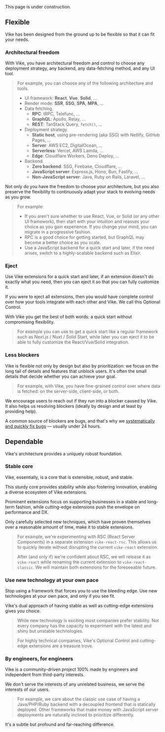 
<Link href="#flexible" /><br/>
<Link href="#dependable" /><br/>

<Construction>This page is under construction.</Construction>


## Flexible

Vike has been designed from the ground up to be flexible so that it can fit your needs.

### Architectural freedom

With Vike, you have architectural freedom and control to choose any deployment strategy, any backend, any data-fetching method, and any UI tool.

> For example, you can choose any of the following architecture and tools.
> - UI framework: **React**, **Vue**, **Solid**, ...
> - Render mode: **SSR**, **SSG**, **SPA**, **MPA**, ...
> - Data fetching.
>   - **RPC**: tRPC, Telefunc, ...
>   - **GraphQL**: Apollo, Relay, ...
>   - **REST**: TanStack Query, `fetch()`, ...
> - Deployment strategy.
>   - **Static host**, using pre-rendering (aka SSG) with Netlify, GitHub Pages, ...
>   - **Server**: AWS EC2, DigitalOcean, ...
>   - **Serverless**: Vercel, AWS Lamda, ...
>   - **Edge**: Cloudflare Workers, Deno Deploy, ...
> - Backend.
>   - **Zero backend**: SSG, Firebase, Cloudflare, ...
>   - **JavaScript server**: Express.js, Hono, Bun, Fastify, ...
>   - **Non-JavaScript server**: Java, Ruby on Rails, Laravel, ...

Not only do you have the freedom to choose your architecture, but you also preserve the flexibility to continuously adapt your stack to evolving needs as you grow.

> For example:
> - If you aren't sure whether to use React, Vue, or Solid (or any other UI framework), then start with your intuition and reasses your choice as you gain experience. If you change your mind, you can migrate <Link href="/config#powerful:~:text=different%20rendering%20strategies%20for%20the%20same%20app">in a progressive fashion</Link>.
> - RPC is a good choice for getting started, but GraphQL may become a better choice as you scale.
> - Use a JavaScript backend for a quick start and later, if the need arises, switch to a highly-scalable backend such as Elixir.

### Eject

Use <Link href="/extensions">Vike extensions</Link> for a quick start and later, if an extension doesn't do exactly what you need, then you can eject it so that you can fully customize it.

If you were to eject all extensions, then you would have complete control over how your tools integrate with each other and Vike. We call this <Link href="/optional-control">Optional Control</Link>.

With Vike you get the best of both words: a quick start without compromising flexibility.

> For example you can use <UiFrameworkExtension name /> to get a quick start like a regular framework such as Next.js / Nuxt / Solid Start, while later you can eject it to be able to fully customize the React/Vue/Solid integration.

### Less blockers

Vike is flexible not only by design but also by prioritization: we focus on the long tail of details and features that unblock users. It's often the small details that decide whether you can achieve your goal.

> For example, with Vike, you have <Link href="/data#client-side">fine-grained control over where data is fetched</Link>: on the server-side, client-side, or both.

<Link href="/faq#i-ve-difficulties-integrating-a-tool-can-i-get-help">We encourage users to reach out</Link> if they run into a blocker caused by Vike. It also helps us resolving blockers (ideally by design and at least by providing help).

A common source of blockers are bugs, and that's why we [systematically and quickly fix bugs](https://github.com/vikejs/vike/issues?q=label%3A%22bug+%3Aboom%3A%22+) &mdash; usually under 24 hours.


## Dependable

Vike's architecture provides a uniquely robust foundation.

### Stable core

Vike, essentially, is a core that is extensible, robust, and stable.

This sturdy core provides stability while also fostering innovation, enabling a diverse ecosystem of <Link href="/extensions">Vike extensions</Link>.

Prominent extensions focus on supporting businesses in a stable and long-term fashion, while cutting-edge extensions push the envelope on performance and DX.

Only carefully selected new techniques, which have proven themselves over a reasonable amount of time, make it to stable extensions.

> For example, we're experimenting with RSC (React Server Components) in a separate extension `vike-react-rsc`. This allows us to quickly iterate without disrupting the current `vike-react` extension.
>
> After (and only if) we're confident about RSC, we will release it as `vike-react` while renaming the current extension to `vike-react-classic`. We will maintain both extensions for the foreseeable future.

### Use new technology at your own pace

Stop using a framework that forces you to use the bleeding edge. Use new technologies at your own pace, and only if you see fit.

Vike's dual approach of having stable as well as cutting-edge extensions gives you choice.

> While new technology is exciting most companies prefer stability. Not every company has the capacity to experiment with the latest and shiny but unstable technologies.
>
> For highly technical companies, Vike's <Link href="/optional-control">Optional Control</Link> and cutting-edge extensions are a treasure trove.

### By engineers, for engineers

Vike is a community-driven project 100% made by engineers and independent from third-party interests.

We don't serve the interests of any unrelated business, we serve the interests of our users.

> For example, we care about the classic use case of having a Java/PHP/Ruby backend with a decoupled frontend that is statically deployed. Other frameworks that make money with JavaScript server deployments are naturally inclined to prioritize differently.

It's a subtle but profound and far-reaching difference.
